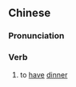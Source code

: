 ==Chinese==
{{zh-forms}}

===Pronunciation===
{{zh-pron
|md=siăh*siĕh-màng
|cat=v
}}

===Verb===
{{zh-verb}}

# {{lb|zh|Min Dong}} to [[have]] [[dinner]]